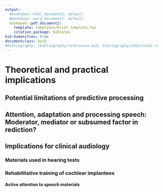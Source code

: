 ```yaml
---
output:
  #bookdown::html_document2: default
  #bookdown::word_document2: default
  bookdown::pdf_document2:
    template: templates/brief_template.tex
    citation_package: biblatex
bib-humanities: true
documentclass: book
#bibliography: [bibliography/references.bib, bibliography/additional-references.bib]
---
```


<!-- # Citations, cross-references, and collaboration {#cites-and-refs}  -->
<!-- \chaptermark{Citations and cross-refs} -->

# Theoretical and practical implications

## Potential limitations of predictive processing

## Attention, adaptation and processing speech: Moderator, mediator or subsumed factor in rediction?

## Implications for clinical audiology

### Materials used in hearing tests

### Rehabilitative training of cochlear implantees

#### Active attention to speech materials

 
\minitoc <!-- this will include a mini table of contents-->
